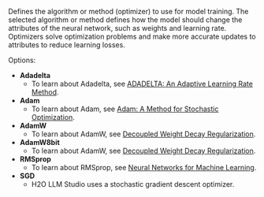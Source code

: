 Defines the algorithm or method (optimizer) to use for model training. The selected algorithm or method defines how the model should change the attributes of the neural network, such as weights and learning rate. Optimizers solve optimization problems and make more accurate updates to attributes to reduce learning losses.


Options:

- **Adadelta**
    -  To learn about Adadelta, see <a href="https://arxiv.org/abs/1212.5701" target="_blank" >ADADELTA: An Adaptive Learning Rate Method</a>. 
- **Adam**
    - To learn about Adam, see <a href="https://arxiv.org/abs/1412.6980" target="_blank" >Adam: A Method for Stochastic Optimization</a>. 
- **AdamW**
    - To learn about AdamW, see <a href="https://arxiv.org/abs/1711.05101" target="_blank" >Decoupled Weight Decay Regularization</a>.
- **AdamW8bit**
    - To learn about AdamW, see <a href="https://arxiv.org/abs/1711.05101" target="_blank" >Decoupled Weight Decay Regularization</a>.
- **RMSprop** 
    - To learn about RMSprop, see <a href="https://www.cs.toronto.edu/~tijmen/csc321/slides/lecture_slides_lec6.pdf" target="_blank" >Neural Networks for Machine Learning</a>.
- **SGD** 
    - H2O LLM Studio uses a stochastic gradient descent optimizer.